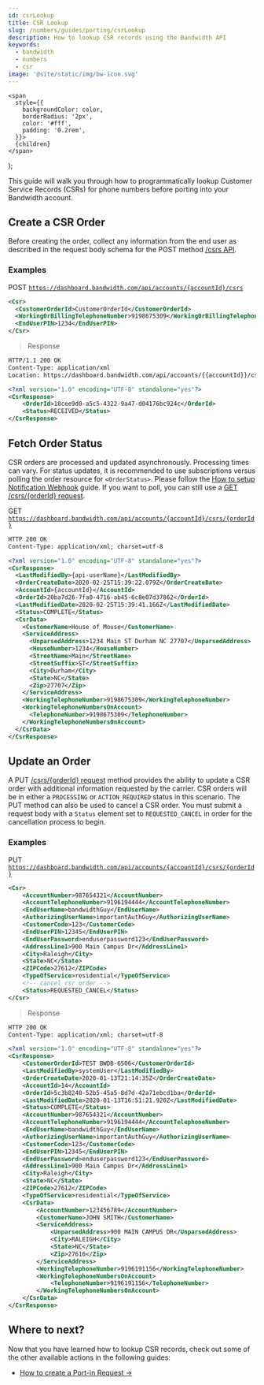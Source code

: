 ```yaml
---
id: csrLookup
title: CSR Lookup
slug: /numbers/guides/porting/csrLookup
description: How to lookup CSR records using the Bandwidth API
keywords:
  - bandwidth
  - numbers
  - csr
image: '@site/static/img/bw-icon.svg'
---
```



    <span
      style={{
        backgroundColor: color,
        borderRadius: '2px',
        color: '#fff',
        padding: '0.2rem',
      }}>
      {children}
    </span>
  );

This guide will walk you through how to programmatically lookup Customer Service Records (CSRs) for phone numbers before porting into your Bandwidth account.

## Create a CSR Order

Before creating the order, collect any information from the end user as described in the request body schema for the POST method [/csrs API](/apis/numbers/#operation/CreateCsrOrder//).

### Examples
<Highlight color="#079CEE">POST</Highlight> <code>https://dashboard.bandwidth.com/api/accounts/{accountId}/csrs</code>

```xml
<Csr>
  <CustomerOrderId>CustomerOrderId</CustomerOrderId>
  <WorkingOrBillingTelephoneNumber>9198675309</WorkingOrBillingTelephoneNumber>
  <EndUserPIN>1234</EndUserPIN>
</Csr>
```

> Response

```xml
HTTP/1.1 200 OK
Content-Type: application/xml
Location: https://dashboard.bandwidth.com/api/accounts/{{accountId}}/csrs/{{orderId}}

<?xml version="1.0" encoding="UTF-8" standalone="yes"?>
<CsrResponse>
    <OrderId>18cee9d0-a5c5-4322-9a47-d04176bc924c</OrderId>
    <Status>RECEIVED</Status>
</CsrResponse>
```

## Fetch Order Status

CSR orders are processed and updated asynchronously. Processing times can vary. For status updates, it is recommended to use subscriptions versus polling the order resource for `<OrderStatus>`.
Please follow the [How to setup Notification Webhook](/docs/numbers/webhooks/orderWebhook//) guide.
If you want to poll, you can still use a [GET /csrs/{orderId} request](/apis/numbers/#operation/ReadCsrOrder//).

<Highlight color="#00bf8c">GET</Highlight> <code>https://dashboard.bandwidth.com/api/accounts/{accountId}/csrs/{orderId}</code>

```xml
HTTP 200 OK
Content-Type: application/xml; charset=utf-8

<?xml version="1.0" encoding="UTF-8" standalone="yes"?>
<CsrResponse>
  <LastModifiedBy>{api-userName}</LastModifiedBy>
  <OrderCreateDate>2020-02-25T15:39:22.079Z</OrderCreateDate>
  <AccountId>{accountId}</AccountId>
  <OrderId>20ba7d26-7fa0-4716-ab45-6c8e07d37862</OrderId>
  <LastModifiedDate>2020-02-25T15:39:41.166Z</LastModifiedDate>
  <Status>COMPLETE</Status>
  <CsrData>
    <CustomerName>House of Mouse</CustomerName>
    <ServiceAddress>
      <UnparsedAddress>1234 Main ST Durham NC 27707</UnparsedAddress>
      <HouseNumber>1234</HouseNumber>
      <StreetName>Main</StreetName>
      <StreetSuffix>ST</StreetSuffix>
      <City>Durham</City>
      <State>NC</State>
      <Zip>27707</Zip>
    </ServiceAddress>
    <WorkingTelephoneNumber>9198675309</WorkingTelephoneNumber>
    <WorkingTelephoneNumbersOnAccount>
      <TelephoneNumber>9198675309</TelephoneNumber>
    </WorkingTelephoneNumbersOnAccount>
  </CsrData>
</CsrResponse>
```

## Update an Order

A <Highlight color="#9a59c5">PUT</Highlight> [/csrs/{orderId} request](/apis/numbers/#operation/UpdateCsrOrder//) method provides the ability to update a CSR order with additional information requested by the carrier. CSR orders will be in either a `PROCESSING` or `ACTION_REQUIRED` status in this scenario.
The <Highlight color="#9a59c5">PUT</Highlight> method can also be used to cancel a CSR order. You must submit a request body with a `Status` element set to `REQUESTED_CANCEL` in order for the cancellation process to begin.

### Examples
<Highlight color="#9a59c5">PUT</Highlight> <code>https://dashboard.bandwidth.com/api/accounts/{accountId}/csrs/{orderId}</code>

```xml
<Csr>
    <AccountNumber>987654321</AccountNumber>
    <AccountTelephoneNumber>9196194444</AccountTelephoneNumber>
    <EndUserName>bandwidthGuy</EndUserName>
    <AuthorizingUserName>importantAuthGuy</AuthorizingUserName>
    <CustomerCode>123</CustomerCode>
    <EndUserPIN>12345</EndUserPIN>
    <EndUserPassword>enduserpassword123</EndUserPassword>
    <AddressLine1>900 Main Campus Dr</AddressLine1>
    <City>Raleigh</City>
    <State>NC</State>
    <ZIPCode>27612</ZIPCode>
    <TypeOfService>residential</TypeOfService>
    <!-- cancel csr order -->
    <Status>REQUESTED_CANCEL</Status>
</Csr>
```

> Response

```xml 
HTTP 200 OK
Content-Type: application/xml; charset=utf-8

<?xml version="1.0" encoding="UTF-8" standalone="yes"?>
<CsrResponse>
    <CustomerOrderId>TEST BWDB-6506</CustomerOrderId>
    <LastModifiedBy>systemUser</LastModifiedBy>
    <OrderCreateDate>2020-01-13T21:14:35Z</OrderCreateDate>
    <AccountId>14</AccountId>
    <OrderId>5c3b8240-52b5-45a5-8d7d-42a71ebcd1ba</OrderId>
    <LastModifiedDate>2020-01-13T16:51:21.920Z</LastModifiedDate>
    <Status>COMPLETE</Status>
    <AccountNumber>987654321</AccountNumber>
    <AccountTelephoneNumber>9196194444</AccountTelephoneNumber>
    <EndUserName>bandwidthGuy</EndUserName>
    <AuthorizingUserName>importantAuthGuy</AuthorizingUserName>
    <CustomerCode>123</CustomerCode>
    <EndUserPIN>12345</EndUserPIN>
    <EndUserPassword>enduserpassword123</EndUserPassword>
    <AddressLine1>900 Main Campus Dr</AddressLine1>
    <City>Raleigh</City>
    <State>NC</State>
    <ZIPCode>27612</ZIPCode>
    <TypeOfService>residential</TypeOfService>
    <CsrData>
        <AccountNumber>123456789</AccountNumber>
        <CustomerName>JOHN SMITH</CustomerName>
        <ServiceAddress>
            <UnparsedAddress>900 MAIN CAMPUS DR</UnparsedAddress>
            <City>RALEIGH</City>
            <State>NC</State>
            <Zip>27616</Zip>
        </ServiceAddress>
        <WorkingTelephoneNumber>9196191156</WorkingTelephoneNumber>
        <WorkingTelephoneNumbersOnAccount>
            <TelephoneNumber>9196191156</TelephoneNumber>
        </WorkingTelephoneNumbersOnAccount>
    </CsrData>
</CsrResponse>
```

## Where to next?

Now that you have learned how to lookup CSR records, check out some of the other available actions in the following guides:
- [How to create a Port-in Request →](/docs/numbers/guides/porting/portingNumbers//)
